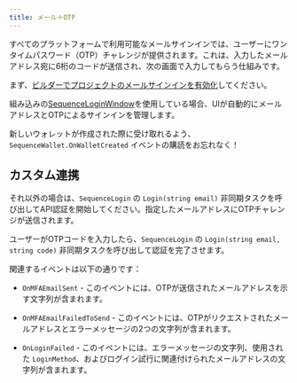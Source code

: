 ```yaml
---
title: メール＋OTP
---
```


すべてのプラットフォームで利用可能なメールサインインでは、ユーザーにワンタイムパスワード（OTP）チャレンジが提供されます。これは、入力したメールアドレス宛に6桁のコードが送信され、次の画面で入力してもらう仕組みです。

まず、[ビルダーでプロジェクトのメールサインインを有効化](/solutions/builder/embedded-wallet/configuration)してください。

組み込みの[SequenceLoginWindow](/sdk/unity/bootstrap_game#login)を使用している場合、UIが自動的にメールアドレスとOTPによるサインインを管理します。

<Tip>新しいウォレットが作成された際に受け取れるよう、`SequenceWallet.OnWalletCreated` イベントの購読をお忘れなく！</Tip>

## カスタム連携
それ以外の場合は、`SequenceLogin` の `Login(string email)` 非同期タスクを呼び出してAPI認証を開始してください。指定したメールアドレスにOTPチャレンジが送信されます。

ユーザーがOTPコードを入力したら、`SequenceLogin` の `Login(string email, string code)` 非同期タスクを呼び出して認証を完了させます。

関連するイベントは以下の通りです：
-   `OnMFAEmailSent` - このイベントには、OTPが送信されたメールアドレスを示す文字列が含まれます。

-   `OnMFAEmailFailedToSend` - このイベントには、OTPがリクエストされたメールアドレスとエラーメッセージの2つの文字列が含まれます。

-   `OnLoginFailed` - このイベントには、エラーメッセージの文字列、使用された `LoginMethod`、およびログイン試行に関連付けられたメールアドレスの文字列が含まれます。